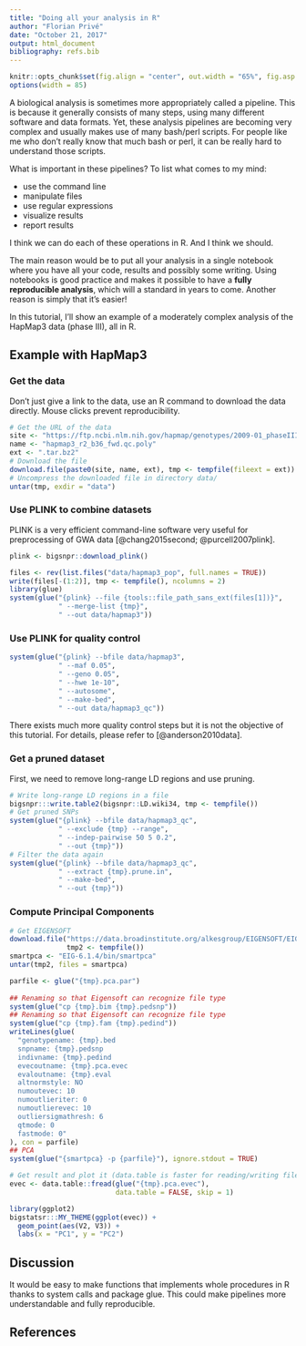 ```yaml
---
title: "Doing all your analysis in R"
author: "Florian Privé"
date: "October 21, 2017"
output: html_document
bibliography: refs.bib
---
```


```r
knitr::opts_chunk$set(fig.align = "center", out.width = "65%", fig.asp = 0.75, cache = TRUE)
options(width = 85)
```

A biological analysis is sometimes more appropriately called a pipeline. This is because it generally consists of many steps, using many different software and data formats. Yet, these analysis pipelines are becoming very complex and usually makes use of many bash/perl scripts. For people like me who don't really know that much bash or perl, it can be really hard to understand those scripts.

What is important in these pipelines? To list what comes to my mind:

- use the command line
- manipulate files
- use regular expressions
- visualize results
- report results

I think we can do each of these operations in R.
And I think we should. 

The main reason would be to put all your analysis in a single notebook where you have all your code, results and possibly some writing. Using notebooks is good practice and makes it possible to have a **fully reproducible analysis**, which will a standard in years to come. Another reason is simply that it's easier!

In this tutorial, I'll show an example of a moderately complex analysis of the HapMap3 data (phase III), all in R.

## Example with HapMap3

### Get the data

Don't just give a link to the data, use an R command to download the data directly. Mouse clicks prevent reproducibility.

```r
# Get the URL of the data
site <- "https://ftp.ncbi.nlm.nih.gov/hapmap/genotypes/2009-01_phaseIII/plink_format/"
name <- "hapmap3_r2_b36_fwd.qc.poly"
ext <- ".tar.bz2"
# Download the file 
download.file(paste0(site, name, ext), tmp <- tempfile(fileext = ext))
# Uncompress the downloaded file in directory data/
untar(tmp, exdir = "data")
```

### Use PLINK to combine datasets

PLINK is a very efficient command-line software very useful for preprocessing of GWA data [@chang2015second; @purcell2007plink].

```r
plink <- bigsnpr::download_plink()
```

```r
files <- rev(list.files("data/hapmap3_pop", full.names = TRUE))
write(files[-(1:2)], tmp <- tempfile(), ncolumns = 2)
library(glue)
system(glue("{plink} --file {tools::file_path_sans_ext(files[1])}",
            " --merge-list {tmp}",
            " --out data/hapmap3"))
```

### Use PLINK for quality control

```r
system(glue("{plink} --bfile data/hapmap3",
            " --maf 0.05",
            " --geno 0.05", 
            " --hwe 1e-10", 
            " --autosome",
            " --make-bed",
            " --out data/hapmap3_qc"))
```

There exists much more quality control steps but it is not the objective of this tutorial. For details, please refer to [@anderson2010data].

### Get a pruned dataset

First, we need to remove long-range LD regions and use pruning.

```r
# Write long-range LD regions in a file
bigsnpr:::write.table2(bigsnpr::LD.wiki34, tmp <- tempfile())
# Get pruned SNPs
system(glue("{plink} --bfile data/hapmap3_qc",
            " --exclude {tmp} --range",
            " --indep-pairwise 50 5 0.2",
            " --out {tmp}"))
# Filter the data again
system(glue("{plink} --bfile data/hapmap3_qc",
            " --extract {tmp}.prune.in",
            " --make-bed",
            " --out {tmp}"))
```

### Compute Principal Components

```r
# Get EIGENSOFT
download.file("https://data.broadinstitute.org/alkesgroup/EIGENSOFT/EIG-6.1.4.tar.gz",
              tmp2 <- tempfile())
smartpca <- "EIG-6.1.4/bin/smartpca"
untar(tmp2, files = smartpca)
```


```r
parfile <- glue("{tmp}.pca.par")
  
## Renaming so that Eigensoft can recognize file type
system(glue("cp {tmp}.bim {tmp}.pedsnp"))  
## Renaming so that Eigensoft can recognize file type
system(glue("cp {tmp}.fam {tmp}.pedind"))  
writeLines(glue(
  "genotypename: {tmp}.bed
  snpname: {tmp}.pedsnp
  indivname: {tmp}.pedind
  evecoutname: {tmp}.pca.evec
  evaloutname: {tmp}.eval
  altnormstyle: NO
  numoutevec: 10
  numoutlieriter: 0
  numoutlierevec: 10
  outliersigmathresh: 6
  qtmode: 0
  fastmode: 0"
), con = parfile)
## PCA
system(glue("{smartpca} -p {parfile}"), ignore.stdout = TRUE)
```

```r
# Get result and plot it (data.table is faster for reading/writing files)
evec <- data.table::fread(glue("{tmp}.pca.evec"), 
                          data.table = FALSE, skip = 1)

library(ggplot2)
bigstatsr:::MY_THEME(ggplot(evec)) + 
  geom_point(aes(V2, V3)) +
  labs(x = "PC1", y = "PC2")
```


## Discussion

It would be easy to make functions that implements whole procedures in R thanks to system calls and package glue. This could make pipelines more understandable and fully reproducible.


## References
